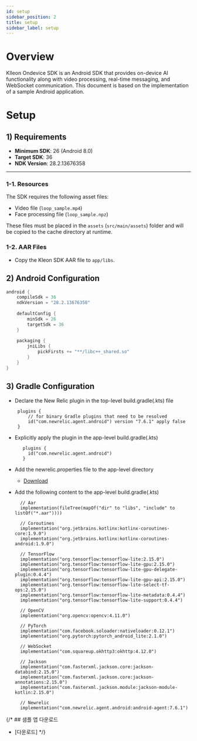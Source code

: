 ```yaml
---
id: setup
sidebar_position: 2
title: setup
sidebar_label: setup
---
```


# Overview

Klleon Ondevice SDK is an Android SDK that provides on-device AI functionality along with video processing, real-time messaging, and WebSocket communication. This document is based on the implementation of a sample Android application.


# Setup

## 1) Requirements
- **Minimum SDK**: 26 (Android 8.0)
- **Target SDK**: 36
- **NDK Version**: 28.2.13676358
---

### 1-1. Resources
The SDK requires the following asset files:
- Video file (`loop_sample.mp4`)
- Face processing file (`loop_sample.npz`)

These files must be placed in the `assets` (`src/main/assets`) folder and will be copied to the cache directory at runtime.

### 1-2. AAR Files

- Copy the Kleon SDK AAR file to `app/libs`.


## 2) Android Configuration

```kotlin
android {
    compileSdk = 36
    ndkVersion = "28.2.13676358"
    
    defaultConfig {
        minSdk = 26
        targetSdk = 36
    }
    
    packaging {
        jniLibs {
            pickFirsts += "**/libc++_shared.so"
        }
    }
}
```

## 3) Gradle Configuration
- Declare the New Relic plugin in the top-level build.gradle(.kts) file
   ```
    plugins {
        // for binary Gradle plugins that need to be resolved
        id("com.newrelic.agent.android") version "7.6.1" apply false
    }
   ```
- Explicitly apply the plugin in the app-level build.gradle(.kts)
   ```
      plugins {
        id("com.newrelic.agent.android")
      }
   ```
- Add the newrelic.properties file to the app-level directory
    - [Download](https://drive.google.com/file/d/1w7efkin2__s76fI6a86gsEDbejsb-Ojy/view?usp=sharing)


- Add the following content to the app-level build.gradle(.kts)
    ```
      // Aar
      implementation(fileTree(mapOf("dir" to "libs", "include" to listOf("*.aar"))))

      // Coroutines
      implementation("org.jetbrains.kotlinx:kotlinx-coroutines-core:1.9.0")
      implementation("org.jetbrains.kotlinx:kotlinx-coroutines-android:1.9.0")

      // TensorFlow
      implementation("org.tensorflow:tensorflow-lite:2.15.0")
      implementation("org.tensorflow:tensorflow-lite-gpu:2.15.0")
      implementation("org.tensorflow:tensorflow-lite-gpu-delegate-plugin:0.4.4")
      implementation("org.tensorflow:tensorflow-lite-gpu-api:2.15.0")
      implementation("org.tensorflow:tensorflow-lite-select-tf-ops:2.15.0")
      implementation("org.tensorflow:tensorflow-lite-metadata:0.4.4")
      implementation("org.tensorflow:tensorflow-lite-support:0.4.4")

      // OpenCV
      implementation("org.opencv:opencv:4.11.0")

      // PyTorch
      implementation("com.facebook.soloader:nativeloader:0.12.1")
      implementation("org.pytorch:pytorch_android_lite:2.1.0")

      // WebSocket
      implementation("com.squareup.okhttp3:okhttp:4.12.0")

      // Jackson
      implementation("com.fasterxml.jackson.core:jackson-databind:2.15.0")
      implementation("com.fasterxml.jackson.core:jackson-annotations:2.15.0")
      implementation("com.fasterxml.jackson.module:jackson-module-kotlin:2.15.0")
  
      // Newrelic
      implementation("com.newrelic.agent.android:android-agent:7.6.1")
    ```

{/* ## 샘플 앱 다운로드
- [다운로드] */}

